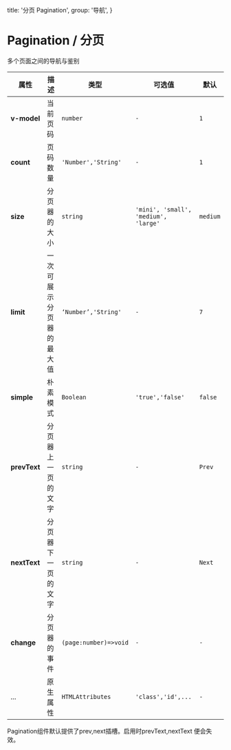   title: '分页 Pagination',
  group: '导航',
}

# Pagination / 分页

多个页面之间的导航与鉴别

<fe-CodeShow
  title="默认的"
  name="ex-pagination-default"
  desc="基础的分页"
/>

<fe-CodeShow
  title="朴素"
  name="ex-pagination-simple"
  desc="朴素的分页器"
/>

<fe-CodeShow
  title="限制"
  name="ex-pagination-limit"
  desc="调整最大可展示页面数"
/>

<fe-CodeShow
  title="自定义的"
  name="ex-pagination-custom"
  desc="使用插槽定制按钮"
/>

<fe-CodeShow
  title="尺寸"
  name="ex-pagination-size"
  desc="不同大小的分页器"
/>


<fe-Attributes>
<fe-AttributesTitle title="Pagination Props" />

| 属性          | 描述                     | 类型                  | 可选值                               | 默认     |
| ------------- | ------------------------ | --------------------- | ------------------------------------ | -------- |
| **v-model**   | 当前页码                 | `number`              | `-`                                  | `1`      |
| **count**     | 页码数量                 | `'Number','String'`   | `-`                                  | `1`      |
| **size**      | 分页器的大小             | `string`              | `'mini', 'small', 'medium', 'large'` | `medium` |
| **limit**     | 一次可展示分页器的最大值 | `‘Number’,'String'`   | `-`                                  | `7`      |
| **simple**    | 朴素模式                 | `Boolean`             | `'true','false'`                     | `false`  |
| **prevText** | 分页器上一页的文字       | `string`              | `-`                                  | `Prev`   |
| **nextText** | 分页器下一页的文字       | `string`              | `-`                                  | `Next`   |
| **change**    | 分页器的事件             | `(page:number)=>void` | `-`                                  | `-`      |
| ...           | 原生属性                 | `HTMLAttributes`      | `'class','id',...`                   | `-`      |

</fe-Attributes>

<fe-Attributes>

<fe-AttributesTitle title="Pagination customSlots" />

<fe-card>
  Pagination组件默认提供了<fe-code>prev,next</fe-code>插槽。启用时<fe-code>prevText,nextText</fe-code>
  便会失效。
</fe-card>

</fe-Attributes>
